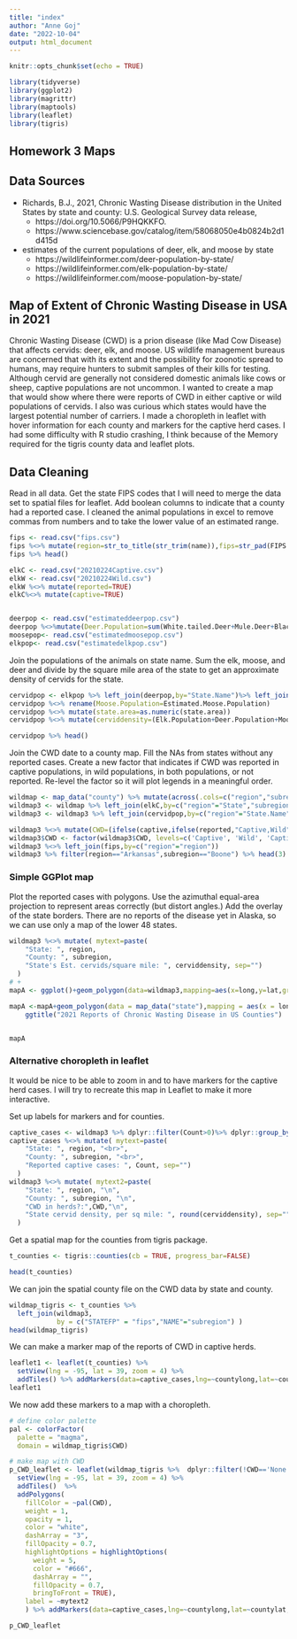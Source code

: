 ```yaml
---
title: "index"
author: "Anne Goj"
date: "2022-10-04"
output: html_document
---
```


```r
knitr::opts_chunk$set(echo = TRUE)
```
```r
library(tidyverse)
library(ggplot2)
library(magrittr)
library(maptools)
library(leaflet)
library(tigris)
```

## Homework 3 Maps

## Data Sources
* Richards, B.J., 2021, Chronic Wasting Disease distribution in the United States by state and county: U.S. Geological Survey data release,  
    + https://doi.org/10.5066/P9HQKKFO.
    + https://www.sciencebase.gov/catalog/item/58068050e4b0824b2d1d415d
* estimates of the current populations of deer, elk, and moose by state
    + https://wildlifeinformer.com/deer-population-by-state/
    + https://wildlifeinformer.com/elk-population-by-state/
    + https://wildlifeinformer.com/moose-population-by-state/

## Map of Extent of Chronic Wasting Disease in USA in 2021

Chronic Wasting Disease (CWD) is a prion disease (like Mad Cow Disease) that affects cervids: deer, elk, and moose. US wildlife management bureaus are concerned that with its extent and the possibility for zoonotic spread to humans, may require hunters to submit samples of their kills for testing.  Although cervid are generally not considered domestic animals like cows or sheep, captive populations are not uncommon.
I wanted to create a map that would show where there were reports of CWD in either captive or wild populations of cervids.  I also was curious which states would have the largest potential number of carriers. I made a choropleth in leaflet with hover information for each county and markers for the captive herd cases. I had some difficulty with R studio crashing, I think because of the Memory required for the tigris county data and leaflet plots. 


## Data Cleaning
Read in all data. Get the state FIPS codes that I will need to merge the data set to spatial files for leaflet. Add boolean columns to indicate that a county had a reported case. I cleaned the animal populations in excel to remove commas from numbers and to take the lower value of an estimated range.

```r
fips <- read.csv("fips.csv")
fips %<>% mutate(region=str_to_title(str_trim(name)),fips=str_pad(FIPS.code,2,pad="0"))
fips %>% head()

elkC <- read.csv("20210224Captive.csv")
elkW <- read.csv("20210224Wild.csv")
elkW %<>% mutate(reported=TRUE) 
elkC%<>% mutate(captive=TRUE)


deerpop <- read.csv("estimateddeerpop.csv")
deerpop %<>%mutate(Deer.Population=sum(White.tailed.Deer+Mule.Deer+Black.tailed.Deer+Other)) %>% select(State.Name,Deer.Population) 
moosepop<- read.csv("estimatedmoosepop.csv")
elkpop<- read.csv("estimatedelkpop.csv")
```

Join the populations of the animals on state name.  Sum the elk, moose, and deer and divide by the square mile area of the state to get an approximate density of cervids for the state.
```r
cervidpop <- elkpop %>% left_join(deerpop,by="State.Name")%>% left_join(moosepop,by="State.Name")%>% left_join(as_tibble(cbind(State.Name=state.name,state.area)),by="State.Name")
cervidpop %<>% rename(Moose.Population=Estimated.Moose.Population)
cervidpop %<>% mutate(state.area=as.numeric(state.area))
cervidpop %<>% mutate(cerviddensity=(Elk.Population+Deer.Population+Moose.Population)/state.area)

cervidpop %>% head()
```


Join the CWD date to a county map.  Fill the NAs from states without any reported cases.  Create a new factor that indicates if CWD was reported in captive populations, in wild populations, in both populations, or not reported.  Re-level the factor so it will plot legends in a meaningful order. 
```r
wildmap <- map_data("county") %>% mutate(across(.cols=c("region","subregion"),str_to_title)) %>% left_join(elkW,by=c("region"="State","subregion"="County"))%>% replace_na(list(reported=FALSE))
wildmap3 <- wildmap %>% left_join(elkC,by=c("region"="State","subregion"="County"))%>% replace_na(list(captive=FALSE,Count=0))
wildmap3 <- wildmap3 %>% left_join(cervidpop,by=c("region"="State.Name"))

wildmap3 %<>% mutate(CWD=(ifelse(captive,ifelse(reported,"Captive,Wild","Captive"),ifelse(reported,"Wild","None"))))
wildmap3$CWD <- factor(wildmap3$CWD, levels=c('Captive', 'Wild', 'Captive,Wild', 'None'))
wildmap3 %<>% left_join(fips,by=c("region"="region"))
wildmap3 %>% filter(region=="Arkansas",subregion=="Boone") %>% head(3)
```


### Simple GGPlot map

Plot the reported cases with polygons. Use the azimuthal equal-area projection to represent areas correctly (but distort angles.)  Add the overlay of the state borders. There are no reports of the disease yet in Alaska, so we can use only a map of the lower 48 states.
```r

wildmap3 %<>% mutate( mytext=paste(
    "State: ", region,
    "County: ", subregion,
    "State's Est. cervids/square mile: ", cerviddensity, sep="")
  )
# +
mapA <- ggplot()+geom_polygon(data=wildmap3,mapping=aes(x=long,y=lat,group=group,fill=CWD,text=mytext))+coord_map("azequalarea")+scale_fill_manual(values = c('lightskyblue',"palegreen1",'lightseagreen',"grey97"))

mapA <-mapA+geom_polygon(data = map_data("state"),mapping = aes(x = long, y = lat,group = group),color="black", fill=NA)+ggdendro::theme_dendro()+
    ggtitle("2021 Reports of Chronic Wasting Disease in US Counties")


mapA
```

### Alternative choropleth in leaflet
It would be nice to be able to zoom in and to have markers for the captive herd cases.  I will try to recreate this map in Leaflet to make it more interactive.

Set up labels for markers and for counties.
```r

captive_cases <- wildmap3 %>% dplyr::filter(Count>0)%>% dplyr::group_by(region,subregion) %>% dplyr::summarise(countylong=mean(long),countylat=mean(lat),Count=head(Count,1))
captive_cases %<>% mutate( mytext=paste(
    "State: ", region, "<br>",
    "County: ", subregion, "<br>",
    "Reported captive cases: ", Count, sep="")
  )
wildmap3 %<>% mutate( mytext2=paste(
    "State: ", region, "\n",
    "County: ", subregion, "\n",
    "CWD in herds?:",CWD,"\n",
    "State cervid density, per sq mile: ", round(cerviddensity), sep="")
  )
```


Get a spatial map for the counties from tigris package.
```r
t_counties <- tigris::counties(cb = TRUE, progress_bar=FALSE)
```

```r
head(t_counties)
```



We can join the spatial county file on the CWD data by state and county.
```r
wildmap_tigris <- t_counties %>% 
  left_join(wildmap3, 
            by = c("STATEFP" = "fips","NAME"="subregion") )  
head(wildmap_tigris)
```

We can make a marker map of the reports of CWD in captive herds.
```r
leaflet1 <- leaflet(t_counties) %>% 
  setView(lng = -95, lat = 39, zoom = 4) %>% 
  addTiles() %>% addMarkers(data=captive_cases,lng=~countylong,lat=~countylat,popup=~mytext,clusterOptions = markerClusterOptions())
leaflet1 
```


We now add these markers to a map with a choropleth.
```r
# define color palette
pal <- colorFactor(
  palette = "magma",
  domain = wildmap_tigris$CWD)

# make map with CWD
p_CWD_leaflet <- leaflet(wildmap_tigris %>%  dplyr::filter(!CWD=='None')) %>%
  setView(lng = -95, lat = 39, zoom = 4) %>% 
  addTiles()  %>% 
  addPolygons(
    fillColor = ~pal(CWD),
    weight = 1,
    opacity = 1,
    color = "white",
    dashArray = "3",
    fillOpacity = 0.7,
    highlightOptions = highlightOptions(
      weight = 5,
      color = "#666",
      dashArray = "",
      fillOpacity = 0.7,
      bringToFront = TRUE),
    label = ~mytext2
    ) %>% addMarkers(data=captive_cases,lng=~countylong,lat=~countylat,popup=~mytext,clusterOptions = markerClusterOptions())
```

```r
p_CWD_leaflet
```




